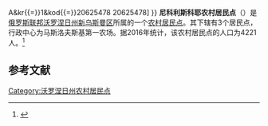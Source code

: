 {{Infobox Settlement
| official_name = 尼科利斯科耶农村居民点
| native_name = Никольское сельское поселение
| settlement_type = [[农村居民点|农村居民点]]
| subdivision_type = [[国家|国家]]
| subdivision_type1 = [[州_(俄罗斯)|州]]
| subdivision_type2 = [[区_(苏联)|区]]
| subdivision_name = {{RUS}}
| subdivision_name1 = [[沃罗涅日州|沃罗涅日州]]
| subdivision_name2 = [[新乌斯曼区|新乌斯曼区]]
| seat_type = 行政中心
| seat = 马斯洛夫斯基第一农场
| population_as_of=2016
| population_footnotes = <ref name=stat />
| population_total = 4221
| coordinates_display = inline,title
| latd = 51.54 | latm =  | lats =  | latNS = N
| longd = 39.32 | longm =  | longs =  | longEW = E
| timezone = [[莫斯科时间|MSK]]
| utc_offset = +3
| blank_name = [[俄罗斯市政土地区划代码|OKTMO编码]]
| blank_info = [http://classif.spb.ru/classificators/view/tma.php?st{{=}}A&kr{{=}}1&kod{{=}}20625478 20625478]
}}
'''尼科利斯科耶农村居民点'''（{{lang-ru|Никольское сельское поселение}}）是[[俄罗斯联邦|俄罗斯联邦]][[沃罗涅日州|沃罗涅日州]][[新乌斯曼区|新乌斯曼区]]所属的一个[[农村居民点|农村居民点]]。其下辖有3个居民点，行政中心为马斯洛夫斯基第一农场。据2016年统计，该农村居民点的人口为4221人。<ref name=stat>{{cite web | url = http://www.gks.ru/free_doc/doc_2016/bul_dr/mun_obr2016.rar | title = Численность населения Российской Федерации по муниципальным образованиям на 1 января 2016 года | language = ru | accessdate = 2017-01-18 | archive-date = 2019-05-13 | archive-url = https://web.archive.org/web/20190513150350/http://www.gks.ru/free_doc/doc_2016/bul_dr/mun_obr2016.rar | dead-url = no }}</ref>

== 参考文献 ==
{{reflist}}

{{Russia-stub}}

[[Category:沃罗涅日州农村居民点|Category:沃罗涅日州农村居民点]]